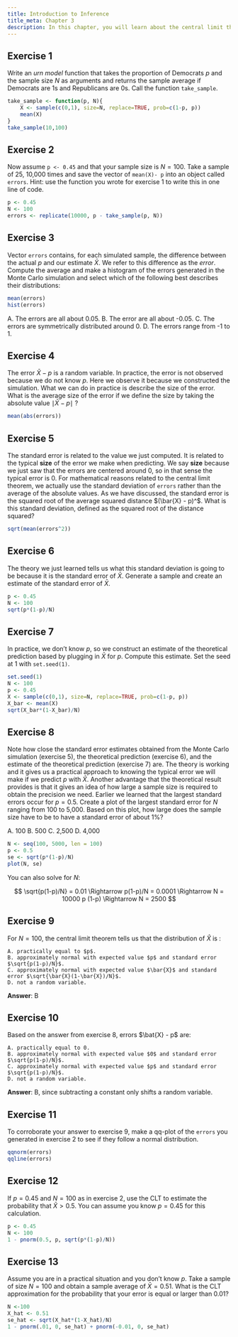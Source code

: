 ```yaml
---
title: Introduction to Inference
title_meta: Chapter 3
description: In this chapter, you will learn about the central limit theorem in practice.
---
```

## Exercise 1
Write an _urn model_ function that takes the proportion of Democrats $p$ and the sample size $N$ as arguments and returns the sample average if Democrats are 1s and Republicans are 0s. Call the function `take_sample`. 

```r
take_sample <- function(p, N){
    X <- sample(c(0,1), size=N, replace=TRUE, prob=c(1-p, p))
    mean(X)
}
take_sample(10,100)
```

## Exercise 2
Now assume `p <- 0.45` and that your sample size is $N=100$. Take a sample of 25, 10,000 times and save the vector of `mean(X)- p` into an object called `errors`. Hint: use the function you wrote for exercise 1 to write this in one line of code.

```r
p <- 0.45
N <- 100
errors <- replicate(10000, p - take_sample(p, N))
```

## Exercise 3
Vector `errors` contains, for each simulated sample, the difference between the actual $p$ and our estimate $\bar{X}$. We refer to this difference as the _error_. Compute the average and make a histogram of the errors generated in the Monte Carlo simulation and select which of the following best describes their distributions:

```r
mean(errors)
hist(errors)
```

  A. The errors are all about 0.05.
  B. The error are all about -0.05.
  C. The errors are symmetrically distributed around 0.
  D. The errors range from -1 to 1.

## Exercise 4
The error $\bar{X}-p$ is a random variable. In practice, the error is not observed because we do not know $p$. Here we observe it because we constructed the simulation. What we can do in practice is describe the size of the error. What is the average size of the error if we define the size by taking the absolute value $\mid \bar{X} - p \mid$ ?


```r
mean(abs(errors))
```
## Exercise 5
The standard error is related to the value we just computed. It is related to the typical **size** of the error we make when predicting. We say **size** because we just saw that the errors are centered around 0, so in that sense the typical error is 0. For mathematical reasons related to the central limit theorem, we actually use the standard deviation of `errors` rather than the average of the absolute values. As we have discussed, the standard error is the squared root of the average squared distance $(\bar{X} - p)^$. What is this standard deviation, defined as the squared root of the distance squared?

```r
sqrt(mean(errors^2))
```

## Exercise 6
The theory we just learned tells us what this standard deviation is going to be because it is the standard error of $\bar{X}$. Generate a sample and create an estimate of the standard error of $\bar{X}$.


```r
p <- 0.45
N <- 100
sqrt(p*(1-p)/N)
```

## Exercise 7
In practice, we don't know $p$, so we construct an estimate of the theoretical prediction based by plugging in $\bar{X}$ for $p$. Compute this estimate. Set the seed at 1 with `set.seed(1)`.

```r
set.seed(1)
N <- 100
p <- 0.45
X <- sample(c(0,1), size=N, replace=TRUE, prob=c(1-p, p))
X_bar <- mean(X)
sqrt(X_bar*(1-X_bar)/N)
```


## Exercise 8
Note how close the standard error estimates obtained from the Monte Carlo simulation (exercise 5), the theoretical prediction (exercise 6), and the estimate of the theoretical prediction (exercise 7) are. The theory is working and it gives us a practical approach to knowing the typical error we will make if we predict $p$ with $\hat{X}$. Another advantage that the theoretical result provides is that it gives an idea of how large a sample size is required to obtain the precision we need. Earlier we learned that the largest standard errors occur for $p=0.5$. Create a plot of the largest standard error for $N$ ranging from 100 to 5,000. Based on this plot, how large does the sample size have to be to have a standard error of about 1%?

  A. 100
  B. 500
  C. 2,500
  D. 4,000

```r
N <- seq(100, 5000, len = 100)
p <- 0.5
se <- sqrt(p*(1-p)/N)
plot(N, se)
```

You can also solve for $N$:

$$
\sqrt{p(1-p)/N} = 0.01 \Rightarrow p(1-p)/N = 0.0001 \Rightarrow N = 10000 p (1-p) \Rightarrow N = 2500
$$

## Exercise 9
For $N=100$, the central limit theorem tells us that the distribution of $\hat{X}$ is :

    A. practically equal to $p$.
    B. approximately normal with expected value $p$ and standard error $\sqrt{p(1-p)/N}$.
    C. approximately normal with expected value $\bar{X}$ and standard error $\sqrt{\bar{X}(1-\bar{X})/N}$.
    D. not a random variable.
    
__Answer__: B

## Exercise 10
Based on the answer from exercise 8, errors $\bat{X} - p$ are:

    A. practically equal to 0.
    B. approximately normal with expected value $0$ and standard error $\sqrt{p(1-p)/N}$.
    C. approximately normal with expected value $p$ and standard error $\sqrt{p(1-p)/N}$.
    D. not a random variable.
    
__Answer__: B, since subtracting a constant only shifts a random variable.


## Exercise 11
To corroborate your answer to exercise 9, make a qq-plot of the `errors` you generated in exercise 2 to see if they follow a normal distribution. 

```r
qqnorm(errors)
qqline(errors)
```


## Exercise 12
If $p=0.45$ and $N=100$ as in exercise 2, use the CLT to estimate the probability that $\bar{X}>0.5$. You can assume you know $p=0.45$ for this calculation.

```r
p <- 0.45
N <- 100
1 - pnorm(0.5, p, sqrt(p*(1-p)/N))
```

## Exercise 13
Assume you are in a practical situation and you don't know $p$. Take a sample of size $N=100$ and obtain a sample average of $\bar{X} = 0.51$. What is the CLT approximation for the probability that your error is equal or larger than 0.01?



```r
N <-100
X_hat <- 0.51
se_hat <- sqrt(X_hat*(1-X_hat)/N)
1 - pnorm(.01, 0, se_hat) + pnorm(-0.01, 0, se_hat)
```



